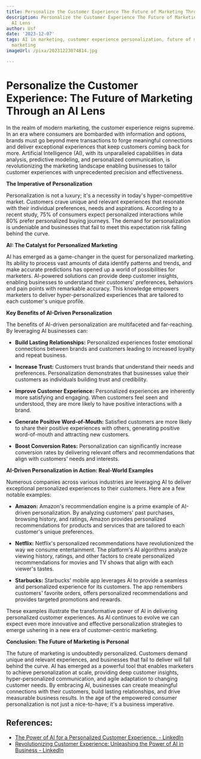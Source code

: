 ```yaml
---
title: Personalize the Customer Experience The Future of Marketing Through an AI Lens
description: Personalize the Customer Experience The Future of Marketing Through an
  AI Lens
author: Usf
date: '2023-12-07'
tags: AI in marketing, customer experience personalization, future of marketing, AI-driven
  marketing
imageUrl: /pixa/20231223074814.jpg

---
```

# **Personalize  the Customer Experience: The Future of Marketing Through an AI Lens**

In the realm of modern  marketing, the  customer  experience reigns supreme. In an  era where consumers are bombarded with information and options, brands must go beyond mere transactions to forge meaningful connections and deliver  exceptional experiences that keep customers coming back for  more. Artificial Intelligence (AI), with its  unparalleled capabilities  in data analysis, predictive modeling,  and personalized communication, is revolutionizing the marketing landscape enabling businesses to tailor customer experiences with unprecedented  precision and effectiveness.

**The Imperative of Personalization**

Personalization is  not a luxury; it's a necessity in today's hyper-competitive market. Customers crave unique and relevant experiences that resonate with their individual  preferences, needs and aspirations. According to a recent study, 75%  of consumers  expect personalized interactions while 80% prefer personalized  buying journeys. The demand for personalization is  undeniable and businesses that  fail to meet this expectation risk falling behind the curve.

**AI: The Catalyst for  Personalized Marketing**

AI has emerged as a game-changer in the quest for personalized marketing.  Its ability to process vast amounts of data identify  patterns and trends, and make accurate predictions has opened up a world of possibilities for marketers. AI-powered solutions  can provide deep customer insights, enabling businesses to understand their customers' preferences, behaviors and pain points with remarkable accuracy. This knowledge empowers marketers to deliver hyper-personalized experiences  that are tailored to each customer's unique profile.

**Key  Benefits of  AI-Driven Personalization**

The benefits of AI-driven personalization are  multifaceted and  far-reaching. By leveraging AI businesses can:

* **Build Lasting Relationships:** Personalized experiences foster emotional connections between brands and customers leading to  increased loyalty and repeat business.

* **Increase Trust:** Customers trust brands that  understand their needs and preferences. Personalization  demonstrates that  businesses value their customers as individuals  building trust and credibility.

* **Improve Customer Experience:** Personalized experiences are  inherently more satisfying and engaging. When customers feel seen and understood, they are more likely  to have positive interactions  with a brand.

* **Generate Positive  Word-of-Mouth:**  Satisfied customers are more likely to share their positive experiences with others, generating positive word-of-mouth and attracting new customers.

* **Boost Conversion Rates:** Personalization can significantly increase conversion rates  by  delivering relevant offers and recommendations that align with customers' needs and  interests.

**AI-Driven Personalization in  Action: Real-World Examples**

Numerous companies across various industries are leveraging AI to deliver exceptional personalized experiences to their customers. Here are  a few notable examples:

* **Amazon:**  Amazon's recommendation engine is a prime example of AI-driven personalization. By analyzing customers'  past  purchases, browsing history, and ratings, Amazon  provides personalized recommendations for products and services that are tailored to each customer's unique preferences.

* **Netflix:** Netflix's personalized recommendations have revolutionized the way we consume entertainment. The platform's AI algorithms analyze viewing history, ratings, and other  factors to create  personalized recommendations for movies and TV shows that align with each viewer's tastes.

* **Starbucks:** Starbucks' mobile app leverages AI to provide a seamless and personalized experience for its customers. The app remembers customers' favorite orders, offers personalized recommendations and provides targeted promotions and rewards.

These examples illustrate the transformative power of AI in delivering personalized  customer experiences. As AI continues to  evolve  we can expect even more innovative  and effective personalization strategies to emerge ushering  in a new era of customer-centric marketing.

**Conclusion: The Future of Marketing is Personal**

The future of  marketing is undoubtedly personalized. Customers demand unique and relevant experiences, and  businesses that fail to deliver will fall behind the curve. AI has emerged as  a powerful tool  that enables marketers  to achieve personalization at scale, providing deep customer insights, hyper-personalized communication, and agile adaptation to changing customer needs. By  embracing AI, businesses  can create meaningful connections with their customers, build lasting relationships, and drive measurable  business results. In the age of the empowered consumer personalization is not just a nice-to-have; it's a  business imperative.

## References:
- [The Power of AI for a Personalized Customer Experience. - LinkedIn](https://www.linkedin.com/pulse/power-ai-personalized-customer-experience-agilethought-m3unc)
- [Revolutionizing Customer Experience: Unleashing the Power of AI in Business - LinkedIn](https://www.linkedin.com/pulse/revolutionizing-customer-experience-unleashing-power-ai-singh)
